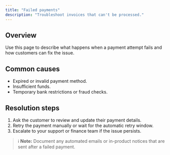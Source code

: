 ```yaml
---
title: "Failed payments"
description: "Troubleshoot invoices that can't be processed."
---
```


## Overview

Use this page to describe what happens when a payment attempt fails and how customers can fix the issue.

## Common causes

- Expired or invalid payment method.
- Insufficient funds.
- Temporary bank restrictions or fraud checks.

## Resolution steps

1. Ask the customer to review and update their payment details.
2. Retry the payment manually or wait for the automatic retry window.
3. Escalate to your support or finance team if the issue persists.

> ℹ️ **Note:** Document any automated emails or in-product notices that are sent after a failed payment.
